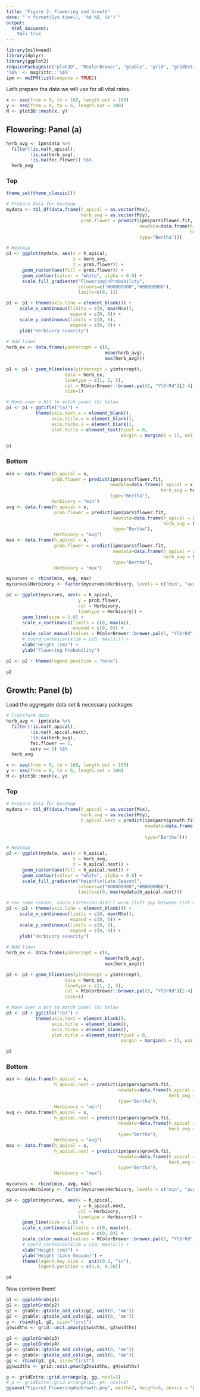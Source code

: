 ```yaml
---
title: "Figure 2: Flowering and Growth"
date: "`r format(Sys.time(), '%d %B, %Y')`"
output: 
  html_document:
    toc: true
---
```


```r
library(milkweed)
library(dplyr)
library(ggplot2)
requirePackages(c("plot3D", "RColorBrewer", "gtable", "grid", "gridExtra"))
'%$%' <- magrittr::'%$%'
ipm <- mwIPM(list(compute = TRUE))
```

Let's prepare the data we will use for all vital rates.

```r
x <- seq(from = 0, to = 160, length.out = 100)
y <- seq(from = 0, to = 6, length.out = 100)
M <- plot3D::mesh(x, y)
```

## Flowering: Panel (a)

```r
herb_avg <- ipm$data %>% 
  filter(!is.na(h_apical),
         !is.na(herb_avg),
         !is.na(fec.flower)) %$%
  herb_avg
```

### Top

```r
theme_set(theme_classic())

# Prepare data for heatmap
mydata <- tbl_df(data.frame(h_apical = as.vector(M$x),
                            herb_avg = as.vector(M$y),
                            prob.flower = predict(ipm$pars$flower.fit, 
                                                  newdata=data.frame(h_apical = as.vector(M$x),
                                                                     herb_avg = as.vector(M$y)),
                                                  type="Bertha")))

# Heatmap
p1 <- ggplot(mydata, aes(x = h_apical, 
                         y = herb_avg, 
                         z = prob.flower)) +
      geom_raster(aes(fill = prob.flower)) +
      geom_contour(colour = "white", alpha = 0.8) + 
      scale_fill_gradientn("Flowering\nProbability", 
                           colours=c("#00000000","#BBBBBBBB"),
                           limits=c(0, 1))

p1 <- p1 + theme(axis.line = element_blank()) + 
     scale_x_continuous(limits = c(0, max(M$x)), 
                        expand = c(0, 0)) + 
     scale_y_continuous(limits = c(0, 6), 
                        expand = c(0, 0)) +
     ylab("Herbivory severity")
     
# Add lines
herb_ex <- data.frame(yintercept = c(0, 
                                     mean(herb_avg), 
                                     max(herb_avg)))

p1 <- p1 + geom_hline(aes(yintercept = yintercept), 
                      data = herb_ex, 
                      linetype = c(1, 2, 5), 
                      col = RColorBrewer::brewer.pal(5, "YlOrRd")[2:4],
                      size=1)

# Move over a bit to match panel (b) below
p1 <- p1 + ggtitle("(a)") + 
           theme(axis.text.x = element_blank(),
                 axis.title.x = element_blank(),
                 axis.ticks.x = element_blank(),
                 plot.title = element_text(hjust = 0,
                                           margin = margin(b = 15, unit = "pt")))

p1
```

### Bottom

```r
min <- data.frame(h_apical = x, 
                 prob.flower = predict(ipm$pars$flower.fit, 
                                       newdata=data.frame(h_apical = x, 
                                                          herb_avg = herb_ex[1,1]), 
                                       type="Bertha"),
                 Herbivory = "min")
avg <- data.frame(h_apical = x, 
                  prob.flower = predict(ipm$pars$flower.fit, 
                                        newdata=data.frame(h_apical = x,
                                                           herb_avg = herb_ex[2,1]),
                                        type="Bertha"),
                  Herbivory = "avg")
max <- data.frame(h_apical = x, 
                  prob.flower = predict(ipm$pars$flower.fit, 
                                        newdata=data.frame(h_apical = x, 
                                                           herb_avg = herb_ex[3,1]),
                                        type="Bertha"),
                  Herbivory = "max")

mycurves <- rbind(min, avg, max) 
mycurves$Herbivory <- factor(mycurves$Herbivory, levels = c("min", "avg", "max"))

p2 <- ggplot(mycurves, aes(x = h_apical, 
                           y = prob.flower, 
                           col = Herbivory, 
                           linetype = Herbivory)) +
      geom_line(size = 1.0) + 
      scale_x_continuous(limits = c(0, max(x)), 
                         expand = c(0, 0)) + 
      scale_color_manual(values = RColorBrewer::brewer.pal(5, "YlOrRd")[2:4]) +
      # coord_cartesian(xlim = c(0, max(x))) + 
      xlab("Height (cm)") +
      ylab("Flowering Probability")     

p2 <- p2 + theme(legend.position = "none")

p2
```

## Growth: Panel (b)

Load the aggregate data set & necessary packages
```r
# Transform data
herb_avg <- ipm$data %>% 
  filter(!is.na(h_apical),
         !is.na(h_apical.next),
         !is.na(herb_avg),
         fec.flower == 1,
         surv == 1) %$%
  herb_avg

x <- seq(from = 0, to = 160, length.out = 100)
y <- seq(from = 0, to = 6, length.out = 100)
M <- plot3D::mesh(x, y)
```

### Top

```r
# Prepare data for heatmap
mydata <- tbl_df(data.frame(h_apical = as.vector(M$x),
                            herb_avg = as.vector(M$y),
                            h_apical.next = predict(ipm$pars$growth.fit, 
                                                    newdata=data.frame(h_apical = as.vector(M$x),
                                                                       herb_avg = as.vector(M$y)),
                                                    type="Bertha")))

# Heatmap
p3 <- ggplot(mydata, aes(x = h_apical, 
                         y = herb_avg, 
                         z = h_apical.next)) +
      geom_raster(aes(fill = h_apical.next)) +
      geom_contour(colour = "white", alpha = 0.8) + 
      scale_fill_gradientn("Height\n(Late Season)", 
                           colours=c("#00000000","#BBBBBBBB"),
                           limits=c(0, max(mydata$h_apical.next)))

# For some reason, coord_cartesian didn't work (left gap between tick marks and image)
p3 <- p3 + theme(axis.line = element_blank()) + 
     scale_x_continuous(limits = c(0, max(M$x)), 
                        expand = c(0, 0)) + 
     scale_y_continuous(limits = c(0, 6), 
                        expand = c(0, 0)) +
     ylab("Herbivory severity")
     
# Add lines
herb_ex <- data.frame(yintercept = c(0, 
                                     mean(herb_avg), 
                                     max(herb_avg)))

p3 <- p3 + geom_hline(aes(yintercept = yintercept), 
                      data = herb_ex, 
                      linetype = c(1, 2, 5), 
                      col = RColorBrewer::brewer.pal(5, "YlOrRd")[2:4],
                      size=1)

# Move over a bit to match panel (b) below
p3 <- p3 + ggtitle("(b)") + 
           theme(axis.text = element_blank(),
                 axis.title = element_blank(),
                 axis.ticks = element_blank(),
                 plot.title = element_text(hjust = 0,
                                           margin = margin(b = 15, unit = "pt")))

p3
```

### Bottom

```r
min <- data.frame(h_apical = x, 
                  h_apical.next = predict(ipm$pars$growth.fit, 
                                          newdata=data.frame(h_apical = x, 
                                                             herb_avg = herb_ex[1,1]), 
                                          type="Bertha"),
                  Herbivory = "min")
avg <- data.frame(h_apical = x, 
                  h_apical.next = predict(ipm$pars$growth.fit, 
                                          newdata=data.frame(h_apical = x,
                                                             herb_avg = herb_ex[2,1]),
                                          type="Bertha"),
                  Herbivory = "avg")
max <- data.frame(h_apical = x, 
                  h_apical.next = predict(ipm$pars$growth.fit, 
                                          newdata=data.frame(h_apical = x, 
                                                             herb_avg = herb_ex[3,1]),
                                          type="Bertha"),
                  Herbivory = "max")

mycurves <- rbind(min, avg, max) 
mycurves$Herbivory <- factor(mycurves$Herbivory, levels = c("min", "avg", "max"))

p4 <- ggplot(mycurves, aes(x = h_apical, 
                           y = h_apical.next, 
                           col = Herbivory, 
                           linetype = Herbivory)) +
      geom_line(size = 1.0) + 
      scale_x_continuous(limits = c(0, max(x)), 
                         expand = c(0, 0)) + 
      scale_color_manual(values = RColorBrewer::brewer.pal(5, "YlOrRd")[2:4]) +
      # coord_cartesian(xlim = c(0, max(x))) + 
      xlab("Height (cm)") +
      ylab("Height (Late Season)") +
      theme(legend.key.size =  unit(0.2, "in"),
            legend.position = c(1.0, 0.30))

p4
```

Now combine them!

```r
g1 <- ggplotGrob(p1)
g2 <- ggplotGrob(p2)
g2 <- gtable::gtable_add_cols(g2, unit(0, "mm"))
g2 <- gtable::gtable_add_cols(g2, unit(0, "mm"))
g <- rbind(g1, g2, size="first")
g$widths <- grid::unit.pmax(g1$widths, g2$widths)
 
g3 <- ggplotGrob(p3)
g4 <- ggplotGrob(p4)
g4 <- gtable::gtable_add_cols(g4, unit(0, "mm"))
g4 <- gtable::gtable_add_cols(g4, unit(0, "mm"))
gg <- rbind(g3, g4, size="first")
gg$widths <- grid::unit.pmax(g3$widths, g4$widths)

p <- gridExtra::grid.arrange(g, gg, ncol=2)
# p <- gridExtra::grid.arrange(p2, p4, ncol=2)
ggsave("Figure2_FloweringAndGrowth.png", width=7, height=5, device = "png", p)
```
